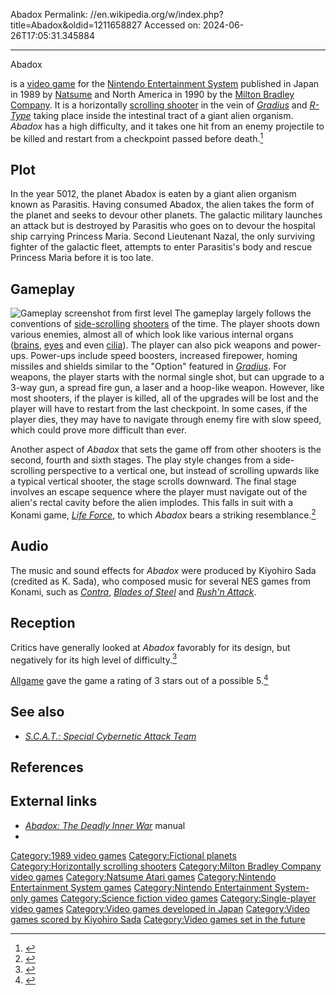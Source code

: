 Abadox
Permalink: //en.wikipedia.org/w/index.php?title=Abadox&oldid=1211658827
Accessed on: 2024-06-26T17:05:31.345884



------
Abadox
{{Infobox video game
|title = Abadox: The Deadly Inner War
|image = Abadox box art.jpg
|caption = North American cover art
|developer = [[Natsume Co., Ltd.|Natsume]]<br/>I.T.L
|publisher = {{vgrelease|JP|Natsume|NA|[[Milton Bradley Company|Milton Bradley]]}}
|director = Atsushi Okazaki
|producer = Takashi Nagai<br>Tadashi Makimura
|artist = Hidenobu Takahashi
|composer = Kiyohiro Sada
|programmer = Kimiya Sasaki <br> Seiichi Tajima <br> Kōichi Dekune
|released = {{vgrelease|JP|{{Start date|1989|12|15}}|NA|March 1990}}
|genre = [[Scrolling shooter]]
|modes = [[Single-player video game|Single-player]]
|platforms = [[Nintendo Entertainment System]]
}}

{{nihongo|'''''Abadox: The Deadly Inner War'''''|アバドックス|Abadokkusu}} is a [[video game]] for the [[Nintendo Entertainment System]] published in Japan in 1989 by [[Natsume Co., Ltd.|Natsume]] and North America in 1990 by the [[Milton Bradley Company]]. It is a horizontally [[scrolling shooter]] in the vein of ''[[Gradius]]'' and ''[[R-Type]]'' taking place inside the intestinal tract of a giant alien organism. ''Abadox'' has a high difficulty, and it takes one hit from an enemy projectile to be killed and restart from a checkpoint passed before death.<ref>{{cite web|title=Abadox: The Deadly Inner War|url=http://www.gametheater.org/video/abadox-the-deadly-inner-war-gameplay/|website=gametheater.org|accessdate=2 December 2014|archive-url=https://web.archive.org/web/20150624085947/http://www.gametheater.org/video/abadox-the-deadly-inner-war-gameplay/|archive-date=2015-06-24|url-status=dead}}</ref>

==Plot==
In the year 5012, the planet Abadox is eaten by a giant alien organism known as Parasitis. Having consumed Abadox, the alien takes the form of the planet and seeks to devour other planets. The galactic military launches an attack but is destroyed by Parasitis who goes on to devour the hospital ship carrying Princess Maria. Second Lieutenant Nazal, the only surviving fighter of the galactic fleet, attempts to enter Parasitis's body and rescue Princess Maria before it is too late.

==Gameplay==
[[File:Screenshot_of_"Abadox"_gameplay.png|thumb|left|Gameplay screenshot from first level]]
The gameplay largely follows the conventions of [[Side-scrolling video game|side-scrolling]] [[shoot 'em up|shooters]] of the time. The player shoots down various enemies, almost all of which look like various internal organs ([[Human brain|brains]], [[Human eye|eyes]] and even [[Cilium|cilia]]). The player can also pick weapons and power-ups. Power-ups include speed boosters, increased firepower, homing missiles and shields similar to the "Option" featured in ''[[Gradius]]''. For weapons, the player starts with the normal single shot, but can upgrade to a 3-way gun, a spread fire gun, a laser and a hoop-like weapon. However, like most shooters, if the player is killed, all of the upgrades will be lost and the player will have to restart from the last checkpoint. In some cases, if the player dies, they may have to navigate through enemy fire with slow speed, which could prove more difficult than ever.

Another aspect of ''Abadox'' that sets the game off from other shooters is the second, fourth and sixth stages. The play style changes from a side-scrolling perspective to a vertical one, but instead of scrolling upwards like a typical vertical shooter, the stage scrolls downward. The final stage involves an escape sequence where the player must navigate out of the alien's rectal cavity before the alien implodes. This falls in suit with a Konami game, ''[[Salamander (video game)|Life Force]]'', to which ''Abadox'' bears a striking resemblance.<ref name="allgame">{{cite web | url = http://www.allgame.com/game.php?id=333&tab=review | title = Review - Abadox: The Deadly Inner War | author = Dykman, Joan | author2 = Schwartz, Michael | publisher = [[allgame]] | date =  | accessdate = 2009-11-18 | archive-date = 2014-11-15 | archive-url = https://web.archive.org/web/20141115040138/http://www.allgame.com/game.php?id=333&tab=review | url-status = dead }}</ref>

==Audio==
The music and sound effects for ''Abadox'' were produced by Kiyohiro Sada (credited as K. Sada), who composed music for several NES games from Konami, such as ''[[Contra (video game)|Contra]]'', ''[[Blades of Steel]]'' and ''[[Rush'n Attack]]''.

==Reception==
Critics have generally looked at ''Abadox'' favorably for its design, but negatively for its high level of difficulty.<ref>{{cite web|title=Abadox: The Deadly Inner War|url=http://www.allgame.com/game.php?id=333&tab=review|website=allgame.com|accessdate=2 December 2014|archive-date=15 November 2014|archive-url=https://web.archive.org/web/20141115040138/http://www.allgame.com/game.php?id=333&tab=review|url-status=dead}}</ref>

[[Allgame]] gave the game a rating of 3 stars out of a possible 5.<ref>{{cite news|title=Abadox: The Deadly Inner War Review|url=http://www.allgame.com/game.php?id=333|publisher=[[Allgame]]|accessdate=2012-11-17|archive-date=2014-11-14|archive-url=https://web.archive.org/web/20141114130328/http://www.allgame.com/game.php?id=333|url-status=dead}}</ref>

==See also==
* ''[[S.C.A.T.: Special Cybernetic Attack Team]]''

==References==
{{reflist}}

==External links==
* [http://www.world-of-nintendo.com/manuals/nes/abadox.shtml ''Abadox: The Deadly Inner War''] manual
* {{moby game|id=/abadox-the-deadly-inner-war|name=''Abadox''}}

{{Milton Bradley}}

[[Category:1989 video games]]
[[Category:Fictional planets]]
[[Category:Horizontally scrolling shooters]]
[[Category:Milton Bradley Company video games]]
[[Category:Natsume Atari games]]
[[Category:Nintendo Entertainment System games]]
[[Category:Nintendo Entertainment System-only games]]
[[Category:Science fiction video games]]
[[Category:Single-player video games]]
[[Category:Video games developed in Japan]]
[[Category:Video games scored by Kiyohiro Sada]]
[[Category:Video games set in the future]]